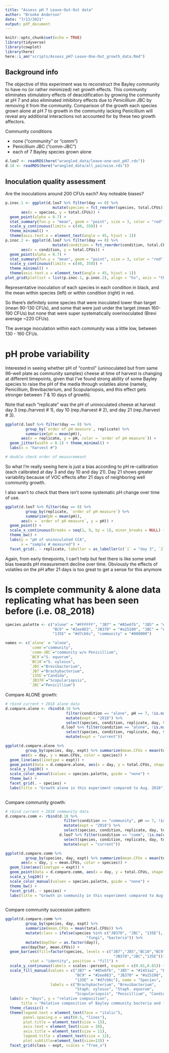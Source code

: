 ```yaml
---
title: "Assess pH 7 Leave-Out-Out data"
author: "Brooke Anderson"
date: "7/13/2021"
output: pdf_document
---
```


```r
knitr::opts_chunk$set(echo = TRUE)
library(tidyverse)
library(cowplot)
library(here)
here::i_am("scripts/Assess_pH7-Leave-One-Out_growth_data.Rmd")
```

## Background info

The objective of this experiment was to reconstruct the Bayley community to have no (or rather minimized) net growth effects. This community eliminates stimulatory effects of deacidification by growing the community at pH 7 and also eliminated inhibitory effects due to *Penicillium* JBC by removing it from the community.
Comparison of the growth each species grown alone at pH 7 to growth in the community lacking Penicillium will reveal any additional interactions not accounted for by these two growth affectors. 

Community conditions

* none ("community" or "comm")
* Penicillium JBC ("comm-JBC")
* each of 7 Bayley species grown alone

```r
d.loo7 <- readRDS(here("wrangled_data/leave-one-out_pH7.rds"))
d.18 <- readRDS(here("wrangled_data/all_pairwise.rds"))
```


## Inoculation quality assessment

Are the inoculations around 200 CFUs each? Any noteable biases?

```r
p.inoc.1 <- ggplot(d.loo7 %>% filter(day == 0) %>% 
                     mutate(species = fct_reorder(species, total.CFUs)), 
       aes(x = species, y = total.CFUs)) +
  geom_point(alpha = 0.7) +
  stat_summary(fun.y = "mean", geom = "point", size = 3, color = "red", alpha = 0.7) +
  scale_y_continuous(limits = c(40, 350)) +
  theme_minimal() +
  theme(axis.text.x = element_text(angle = 45, hjust = 1))
p.inoc.2 <- ggplot(d.loo7 %>% filter(day == 0) %>% 
                     mutate(condition = fct_reorder(condition, total.CFUs)), 
       aes(x = condition, y = total.CFUs)) +
  geom_point(alpha = 0.7) +
  stat_summary(fun.y = "mean", geom = "point", size = 3, color = "red", alpha = 0.7) +
  scale_y_continuous(limits = c(40, 350)) +
  theme_minimal() +
  theme(axis.text.x = element_text(angle = 45, hjust = 1))
plot_grid(plotlist = list(p.inoc.1, p.inoc.2), align = "hv", axis = "tb", ncol = 2)
```

Representative inoculation of each species in each condition in black, and the mean within species (left) or within condition (right) in red.

So there's definitely some species that were inoculated lower than target (mean 90-130 CFUs), and some that were just under the target (mean 160-190 CFUs) but none that were super systematically overinoculated (Brevi average ~220 CFUs). 

The average inoculation within each community was a little low, between 130 - 160 CFUs. 

# pH probe variability

Interested in seeing whether pH of "control" (uninoculated but from same 96-well plate as community samples) cheese at time of harvest is changing at different timepoints, given that I've found strong ability of some Bayley species to raise the pH of the media through volatiles alone (namely, Penicillium, Brevibacterium, and Scopulariopsis, and this effect gets stronger between 7 & 10 days of growth). 

Note that each "replicate" was the pH of uninoculated cheese at harvest day 3 (rep./harvest # 1), day 10 (rep./harvest # 2), and day 21 (rep./harvest # 3).

```r
ggplot(d.loo7 %>% filter(day == 0) %>% 
         group_by(`order of pH measure`, replicate) %>% 
         summarize(pH = mean(pH)), 
       aes(x = replicate, y = pH, color = `order of pH measure`)) +
  geom_jitter(width = 0.1) + theme_minimal() +
  labs(x = "harvest #")

# double check order of measuremeant
```

So what I'm really seeing here is just a bias according to pH re-calibration (each calibrated at day 3 and day 10 and day 21). Day 21 shows greater variability because of VOC effects after 21 days of neighboring well community growth.

I also wan't to check that there isn't some systematic pH change over time of use.

```r
ggplot(d.loo7 %>% filter(day == 0) %>% 
         group_by(replicate, `order of pH measure`) %>% 
         summarize(pH = mean(pH)),
       aes(x = `order of pH measure`, y = pH)) +
  geom_point() +
  scale_x_continuous(breaks = seq(1, 9, by = 1), minor_breaks = NULL) +
  theme_bw() +
  labs(y = "pH of uninoculated CCA",
       x = "sample # measured") +
  facet_grid(. ~ replicate, labeller = as_labeller(c(`1` = "day 3", `2` = "day 10", `3` = "day 21")))

```

Again, from early timepoints, I can't help but feel there is like some small bias towards pH measurement decline over time. Obviously the effects of volatiles on the pH after 21 days is too great to get a sense for this anymore

# Is complete community & alone data replicating what has been seen before (i.e. 08_2018)


```r
species.palette <- c("alone" = "#FFFFFF", "JB7" = "#85e6fb", "JB5" = "#1451a2", "BC10" = "#00b153",
                     "BC9" = "#2ee863", "JB370" = "#a15100", "JBC" = "#a2a2a2",
                     "135E" = "#d7cb6c", "community" = "#000000")

names <- c(`alone` = "alone",
           `comm`="community",
           `comm-JBC`="community w/o Penicillium",
           `BC9`="S. equorum", 
           `BC10`="S. xylosus", 
           `JB5`="Brevibacterium", 
           `JB7`="Brachybacterium", 
           `135E`="Candida", 
           `JB370`="Scopulariopsis", 
           `JBC`="Penicillium")

```

Compare ALONE growth:

```r
# rbind current + 2018 alone data
d.compare.alone <- rbind(d.18 %>% 
                           filter(condition == "alone", pH == 7, !is.na(count)) %>%
                           mutate(expt = "2018") %>%
                           select(species, condition, replicate, day, total.CFUs, expt), 
                         d.loo7 %>% filter(condition == "alone", !is.na(count)) %>%
                           select(species, condition, replicate, day, total.CFUs) %>%
                           mutate(expt = "current"))

ggplot(d.compare.alone %>% 
         group_by(species, day, expt) %>% summarize(mean.CFUs = mean(total.CFUs)),
       aes(x = day, y = mean.CFUs, color = species)) +
  geom_line(aes(linetype = expt)) +
  geom_point(data = d.compare.alone, aes(x = day, y = total.CFUs, shape = expt), alpha = 0.5) +
  scale_y_log10() +
  scale_color_manual(values = species.palette, guide = "none") +
  theme_bw() +
  facet_grid(. ~ species) +
  labs(title = "Growth alone in this experiment compared to Aug. 2018")
  
```

Compare community growth:

```r
# rbind current + 2018 community data
d.compare.comm <- rbind(d.18 %>% 
                          filter(condition == "community", pH == 7, !is.na(count)) %>%
                          mutate(expt = "2018") %>%
                          select(species, condition, replicate, day, total.CFUs, expt), 
                        d.loo7 %>% filter(condition == "comm", !is.na(count)) %>%
                          select(species, condition, replicate, day, total.CFUs) %>%
                          mutate(expt = "current"))

ggplot(d.compare.comm %>% 
         group_by(species, day, expt) %>% summarize(mean.CFUs = mean(total.CFUs)),
       aes(x = day, y = mean.CFUs, color = species)) +
  geom_line(aes(linetype = expt)) +
  geom_point(data = d.compare.comm, aes(x = day, y = total.CFUs, shape = expt), alpha = 0.5) +
  scale_y_log10() +
  scale_color_manual(values = species.palette, guide = "none") +
  theme_bw() +
  facet_grid(. ~ species) +
  labs(title = "Growth in community in this experiment compared to Aug. 2018")
  
```


Compare community succession pattern:

```r
ggplot(d.compare.comm %>% 
         group_by(species, day, expt) %>% 
         summarize(mean.CFUs = mean(total.CFUs)) %>%
         mutate(class = ifelse(species %in% c("JB370", "JBC", "135E"),
                                    "fungi", "bacteria")) %>%
         mutate(dayChar = as.factor(day)),
       aes(dayChar, mean.CFUs)) + 
  geom_bar(aes(fill=factor(species, levels = c("JB7","JB5","BC10","BC9",
                                                "JB370","JBC","135E"))), 
           stat = "identity", position = "fill") + 
  scale_y_continuous(labels = scales::percent, expand = c(0.01,0.01)) +
  scale_fill_manual(values = c("JB7" = "#85e6fb", "JB5" = "#1451a2", "BC10" = "#00b153", 
                               "BC9" = "#2ee863", "JB370" = "#a15100", "JBC" = "#a2a2a2", 
                               "135E" = "#d7cb6c"), name = "Species", 
                    labels = c("Brachybacterium", "Brevibacterium", 
                               "Staph. xylosus", "Staph. equorum", 
                               "Scopulariopsis", "Penicillium", "Candida")) +
  labs(x = "days", y = "relative composition",
       title = "Relative composition of Bayley community bacteria and fungi") +
  theme_classic() + 
  theme(legend.text = element_text(face = "italic"),
        panel.spacing.x = unit(0.5, "lines"),
        plot.title = element_text(size = 15), 
        axis.text = element_text(size = 10),
        axis.title = element_text(size = 11),
        legend.title = element_text(size = 12),
        plot.subtitle=element_text(size=13)) +
  facet_grid(class ~ expt, scales = "free_x")
```